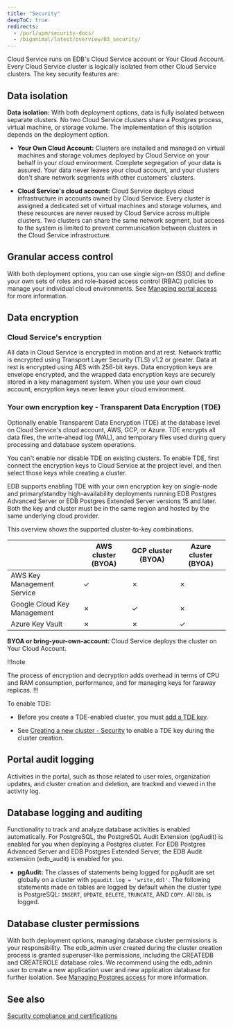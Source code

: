 ```yaml
---
title: "Security"
deepToC: true
redirects:
  - /purl/upm/security-docs/
  - /biganimal/latest/overview/03_security/
---
```


Cloud Service runs on EDB's Cloud Service account or Your Cloud Account. Every Cloud Service cluster is logically isolated from other Cloud Service clusters. The key security features are:

## Data isolation

**Data isolation:** With both deployment options, data is fully isolated between separate clusters. No two Cloud Service clusters share a Postgres process, virtual machine, or storage volume. The implementation of this isolation depends on the deployment option.

-   **Your Own Cloud Account:** Clusters are installed and managed on virtual machines and storage volumes deployed by Cloud Service on your behalf in your cloud environment. Complete segregation of your data is assured. Your data never leaves your cloud account, and your clusters don't share network segments with other customers' clusters.

-   **Cloud Service's cloud account:** Cloud Service deploys cloud infrastructure in accounts owned by Cloud Service. Every cluster is assigned a dedicated set of virtual machines and storage volumes, and these resources are never reused by Cloud Service across multiple clusters. Two clusters can share the same network segment, but access to the system is limited to prevent communication between clusters in the Cloud Service infrastructure.

## Granular access control

With both deployment options, you can use single sign-on (SSO) and define your own sets of roles and role-based access control (RBAC) policies to manage your individual cloud environments. See [Managing portal access](/edb-postgres-ai/cloud-service/console/using/organizations/users/) for more information. 

## Data encryption

### Cloud Service's encryption

All data in Cloud Service is encrypted in motion and at rest. Network traffic is encrypted using Transport Layer Security (TLS) v1.2 or greater. Data at rest is encrypted using AES with 256-bit keys. Data encryption keys are envelope encrypted, and the wrapped data encryption keys are securely stored in a key management system. When you use your own cloud account, encryption keys never leave your cloud environment.

### Your own encryption key - Transparent Data Encryption (TDE)

Optionally enable Transparent Data Encryption (TDE) at the database level on Cloud Service's cloud account, AWS, GCP, or Azure. TDE encrypts all data files, the write-ahead log (WAL), and temporary files used during query processing and database system operations. 

You can't enable nor disable TDE on existing clusters. To enable TDE, first connect the encryption keys to Cloud Service at the project level, and then select those keys while creating a cluster. 

EDB supports enabling TDE with your own encryption key on single-node and primary/standby high-availability deployments running EDB Postgres Advanced Server or EDB Postgres Extended Server versions 15 and later.
Both the key and cluster must be in the same region and hosted by the same underlying cloud provider. 

This overview shows the supported cluster-to-key combinations.

|                             | AWS cluster (BYOA) | GCP cluster (BYOA) | Azure cluster (BYOA) |
| --------------------------- | ------------------ | ------------------ | -------------------- |
| AWS Key Management Service  | ✓                  | ✗                  | ✗                    |
| Google Cloud Key Management | ✗                  | ✓                  | ✗                    |
| Azure Key Vault             | ✗                  | ✗                  | ✓                    |

**BYOA or bring-your-own-account:** Cloud Service deploys the cluster on Your Cloud Account.

!!!note

   The process of encryption and decryption adds overhead in terms of CPU and RAM consumption, performance, and for managing keys for faraway replicas.
!!!

To enable TDE:

-   Before you create a TDE-enabled cluster, you must [add a TDE key](/edb-postgres-ai/cloud-service/console/using/projects/settings/security/#adding-a-tde-key).

-   See [Creating a new cluster - Security](/edb-postgres-ai/cloud-service/getting_started/creating_cluster/creating_a_cluster/#security) to enable a TDE key during the cluster creation.

## Portal audit logging

Activities in the portal, such as those related to user roles, organization updates, and cluster creation and deletion, are tracked and viewed in the activity log.  

## Database logging and auditing

Functionality to track and analyze database activities is enabled automatically. For PostgreSQL, the PostgreSQL Audit Extension (pgAudit) is enabled for you when deploying a Postgres cluster. For EDB Postgres Advanced Server and EDB Postgres Extended Server, the EDB Audit extension (edb_audit) is enabled for you. 

-   **pgAudit:** The classes of statements being logged for pgAudit are set globally on a cluster with `pgaudit.log = 'write,ddl'`. The following statements made on tables are logged by default when the cluster type is PostgreSQL: `INSERT`, `UPDATE`, `DELETE`, `TRUNCATE`, AND `COPY`. All `DDL` is logged. 

## Database cluster permissions

With both deployment options, managing database cluster permissions is your responsibility. The edb_admin user created during the cluster creation process is granted superuser-like permissions, including the CREATEDB and CREATEROLE database roles. We recommend using the edb_admin user to create a new application user and new application database for further isolation. See [Managing Postgres access](/edb-postgres-ai/cloud-service/using_cluster/postgres_access/database_authentication/) for more information.

## See also

[Security compliance and certifications](compliance_and_certifications/)
